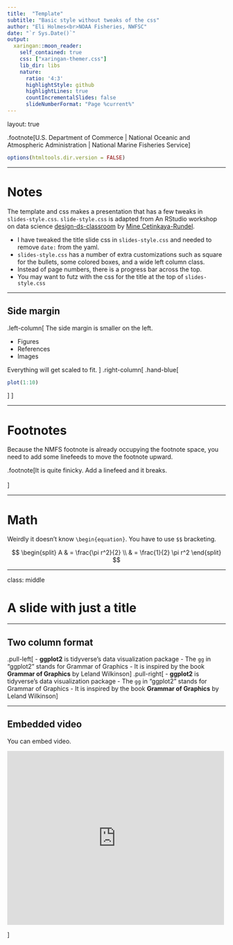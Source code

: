```yaml
---
title:  "Template"
subtitle: "Basic style without tweaks of the css"
author: "Eli Holmes<br>NOAA Fisheries, NWFSC"
date: "`r Sys.Date()`"
output:
  xaringan::moon_reader:
    self_contained: true
    css: ["xaringan-themer.css"]
    lib_dir: libs
    nature:
      ratio: '4:3'
      highlightStyle: github
      highlightLines: true
      countIncrementalSlides: false
      slideNumberFormat: "Page %current%"
---
```

layout: true

.footnote[U.S. Department of Commerce | National Oceanic and Atmospheric Administration | National Marine Fisheries Service]


```r
options(htmltools.dir.version = FALSE)
```

---

# Notes

The template and css makes a presentation that has a few tweaks in `slides-style.css`.  `slide-style.css` is adapted from An RStudio workshop on data science [design-ds-classroom](https://github.com/rstudio-conf-2020/design-ds-classroom) by [Mine Cetinkaya-Rundel](https://github.com/mine-cetinkaya-rundel). 

* I have tweaked the title slide css in `slides-style.css` and needed to remove `date:` from the yaml.
* `slides-style.css` has a number of extra customizations such as square for the bullets, some colored boxes, and a wide left column class.
* Instead of page numbers, there is a progress bar across the top.
* You may want to futz with the css for the title at the top of `slides-style.css`


---

## Side margin


.left-column[
The side margin is smaller on the left.

- Figures
- References
- Images

Everything will get scaled to fit.
]
.right-column[
.hand-blue[
```r
plot(1:10)
```


]
]

---

# Footnotes

Because the NMFS footnote is already occupying the footnote space, you need to add some linefeeds to move the footnote upward. 




.footnote[It is quite finicky. Add a linefeed and it breaks.<br><br>]


---

# Math

Weirdly it doesn't know `\begin{equation}`. You have to use `$$` bracketing.

$$
\begin{split}
A & = \frac{\pi r^2}{2} \\
 & = \frac{1}{2} \pi r^2
\end{split}
$$

---

class: middle

# A slide with just a title

---

## Two column format

.pull-left[
- **ggplot2** is tidyverse's data visualization package
- The `gg` in "ggplot2" stands for Grammar of Graphics
- It is inspired by the book **Grammar of Graphics** by Leland Wilkinson
]
.pull-right[
- **ggplot2** is tidyverse's data visualization package
- The `gg` in "ggplot2" stands for Grammar of Graphics
- It is inspired by the book **Grammar of Graphics** by Leland Wilkinson
]

---

## Embedded video


You can embed video.

<iframe width="500" height="400" src="https://www.youtube.com/embed/BCMjVc9ncFo" title="YouTube video player" frameborder="0" allow="accelerometer; autoplay; clipboard-write; encrypted-media; gyroscope; picture-in-picture" allowfullscreen></iframe>
]

